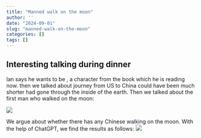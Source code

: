 ```yaml
---
title: "Manned walk on the moon"
author: ''
date: "2024-09-01"
slug: "manned-walk-on-the-moon"
categories: []
tags: []
---
```


## Interesting talking during dinner

 Ian says he wants to be , a character from the book which he is reading now. then we talked about journey from US to China could have been much shorter had gone through the inside of the earth. Then we talked about the first man who walked on the moon: 
 
 ![](/image/alien.jpg)
 
 We argue about whether there has any Chinese walking on the moon. With the help of ChatGPT, we find the results as follows:
 ![](/image/man_walkonmoon.jpg)